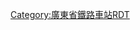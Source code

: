 <noinclude>{{BS-map
| title = 东莞站站线布置图
| map = </noinclude>
\CONTg\CONTg\\\CONTg\CONTg\~~ ~~ ~~ ~~[[广深铁路]]往[[广州站|广州]]
\STRg!~num2r\STRf!~num1r\\\STRg\STRf\~~ ~~ ~~Ⅱ/Ⅰ线~~动车组专用
\STR\STR\\\STR!~num4r\STR!~num3r\~~ ~~ ~~Ⅳ/Ⅲ线~~普速列车
STRc2\ABZg3\ABZg2\STRc3\STRc2\ABZg3\ABZg2\STRc3
STR+1\STR!~STRc4\STR!~STRc1\STR+4\STR+1\STR!~STRc4\STR!~STRc1\STR+4
STR+BSr\STR\STR\STR+BSl\STR+BSr\STR\STR\STR+BSl
STR+BSr\STR\STR\STR+BSl\STR+BSr\STR\STR\STR+BSl!~num1l~~ ~~ ~~1道 1站台~~长途客车及[[广九直通车|直通车]]
STR+BSr\STR\STR\STR+BSl\STR+BSr!~num2r\STR\STR\STR+BSl~~ ~~ ~~2道 2站台~~长途客车及[[广九直通车|直通车]]
STR+BSr\STR\STR\STR+BSl!~num3l\STR+BSr\STR\STR\STR+BSl~~ ~~ ~~3道 3站台~~[[广深动车组列车|广深城际列车]]
STR+BSr!~num4r\STR\STR\STR+BSl\STR+BSr\STR\STR\STR+BSl~~ ~~ ~~4道 4站台~~[[广深动车组列车|广深城际列车]]
STR+BSr\STR\STR\STR+BSl\STR+BSr\STR\STR\STR+BSl
STR2\STR!~STRc3\STR!~STRc2\STR3\STR2\STR!~STRc3\STR!~STRc2\STR3
STRc1\ABZg+4\ABZg+1\STRc4\STRc1\ABZg+4\ABZg+1\STRc4
\STRg\STRf\\\STRg\STRf\
\CONTf\CONTf\\\CONTf\CONTf\~~ ~~ ~~ ~~[[广深铁路]]往[[深圳站|深圳]]
<noinclude>}}

{{Rdt intro|[[东莞站]]}}

[[Category:廣東省鐵路車站RDT]]

</noinclude>